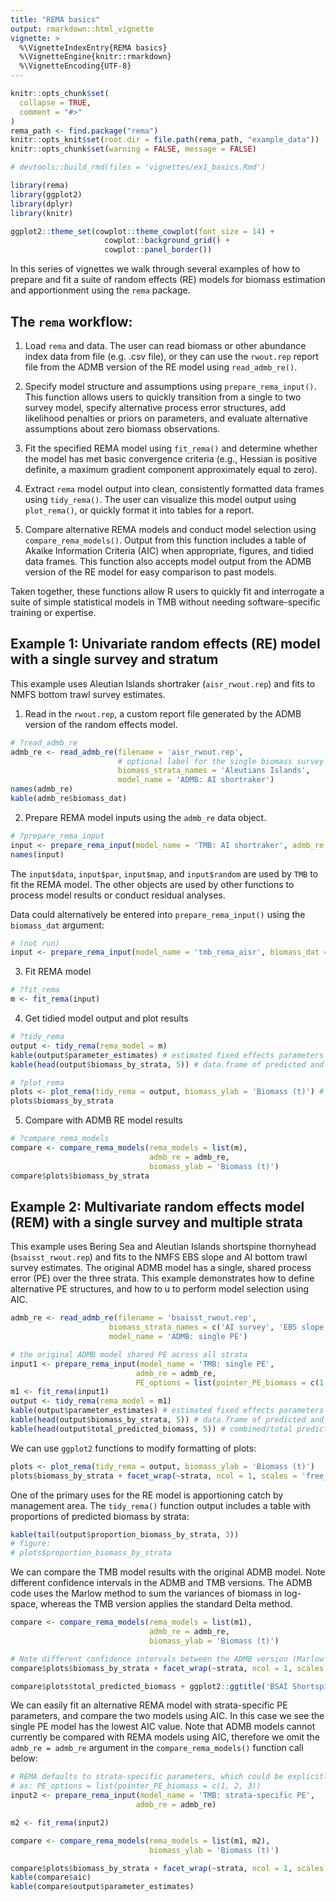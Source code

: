 ```yaml
---
title: "REMA basics"
output: rmarkdown::html_vignette
vignette: >
  %\VignetteIndexEntry{REMA basics}
  %\VignetteEngine{knitr::rmarkdown}
  %\VignetteEncoding{UTF-8}
---
```


```r
knitr::opts_chunk$set(
  collapse = TRUE,
  comment = "#>"
)
rema_path <- find.package("rema")
knitr::opts_knit$set(root.dir = file.path(rema_path, "example_data"))
knitr::opts_chunk$set(warning = FALSE, message = FALSE)

# devtools::build_rmd(files = 'vignettes/ex1_basics.Rmd')
```

```r
library(rema)
library(ggplot2)
library(dplyr)
library(knitr)

ggplot2::theme_set(cowplot::theme_cowplot(font_size = 14) +
                     cowplot::background_grid() +
                     cowplot::panel_border())
```

In this series of vignettes we walk through several examples of how to prepare and fit a suite of random effects (RE) models for biomass estimation and apportionment using the `rema` package.

## The `rema` workflow:

1.  Load `rema` and data. The user can read biomass or other abundance index data from file (e.g. .csv file), or they can use the `rwout.rep` report file from the ADMB version of the RE model using `read_admb_re()`.

2.  Specify model structure and assumptions using `prepare_rema_input()`. This function allows users to quickly transition from a single to two survey model, specify alternative process error structures, add likelihood penalties or priors on parameters, and evaluate alternative assumptions about zero biomass observations.

3.  Fit the specified REMA model using `fit_rema()` and determine whether the model has met basic convergence criteria (e.g., Hessian is positive definite, a maximum gradient component approximately equal to zero).

4.  Extract `rema` model output into clean, consistently formatted data frames using `tidy_rema()`. The user can visualize this model output using `plot_rema()`, or quickly format it into tables for a report.

5.  Compare alternative REMA models and conduct model selection using `compare_rema_models()`. Output from this function includes a table of Akaike Information Criteria (AIC) when appropriate, figures, and tidied data frames. This function also accepts model output from the ADMB version of the RE model for easy comparison to past models.

Taken together, these functions allow R users to quickly fit and interrogate a suite of simple statistical models in TMB without needing software-specific training or expertise.

## Example 1: Univariate random effects (RE) model with a single survey and stratum 

This example uses Aleutian Islands shortraker (`aisr_rwout.rep`) and fits to NMFS bottom trawl survey estimates. 

1.  Read in the `rwout.rep`, a custom report file generated by the ADMB version of the random effects model.

```r
# ?read_admb_re
admb_re <- read_admb_re(filename = 'aisr_rwout.rep',
                        # optional label for the single biomass survey stratum
                        biomass_strata_names = 'Aleutians Islands',
                        model_name = 'ADMB: AI shortraker')
names(admb_re)
kable(admb_re$biomass_dat)

```

2.  Prepare REMA model inputs using the `admb_re` data object.

```r
# ?prepare_rema_input 
input <- prepare_rema_input(model_name = 'TMB: AI shortraker', admb_re = admb_re)
names(input) 
```

The `input$data`, `input$par`, `input$map`, and `input$random` are used by `TMB` to fit the REMA model. The other objects are used by other functions to process model results or conduct residual analyses.

Data could alternatively be entered into `prepare_rema_input()` using the `biomass_dat` argument:
```r
# (not run)
input <- prepare_rema_input(model_name = 'tmb_rema_aisr', biomass_dat = admb_re$biomass_dat)
```

3.  Fit REMA model

```r
# ?fit_rema
m <- fit_rema(input)
```

4.  Get tidied model output and plot results

```r
# ?tidy_rema
output <- tidy_rema(rema_model = m)
kable(output$parameter_estimates) # estimated fixed effects parameters
kable(head(output$biomass_by_strata, 5)) # data.frame of predicted and observed biomass by stratum
```

```r
# ?plot_rema
plots <- plot_rema(tidy_rema = output, biomass_ylab = 'Biomass (t)') # optional y-axis label
plots$biomass_by_strata
```

5.  Compare with ADMB RE model results

```r
# ?compare_rema_models
compare <- compare_rema_models(rema_models = list(m),
                               admb_re = admb_re,
                               biomass_ylab = 'Biomass (t)')
compare$plots$biomass_by_strata
```

## Example 2: Multivariate random effects model (REM) with a single survey and multiple strata

This example uses Bering Sea and Aleutian Islands shortspine thornyhead (`bsaisst_rwout.rep`) and fits to the NMFS EBS slope and AI bottom trawl survey estimates. The original ADMB model has a single, shared process error (PE) over the three strata. This example demonstrates how to define alternative PE structures, and how to u to perform model selection using AIC. 

```r

admb_re <- read_admb_re(filename = 'bsaisst_rwout.rep',
                      biomass_strata_names = c('AI survey', 'EBS slope survey', 'S. Bering Sea (AI survey)'),
                      model_name = 'ADMB: single PE')

# the original ADMB model shared PE across all strata
input1 <- prepare_rema_input(model_name = 'TMB: single PE',
                            admb_re = admb_re,
                            PE_options = list(pointer_PE_biomass = c(1, 1, 1)))
m1 <- fit_rema(input1)
output <- tidy_rema(rema_model = m1)
kable(output$parameter_estimates) # estimated fixed effects parameters
kable(head(output$biomass_by_strata, 5)) # data.frame of predicted and observed biomass by stratum
kable(head(output$total_predicted_biomass, 5)) # combined/total predicted biomass
```

We can use `ggplot2` functions to modify formatting of plots:
```r

plots <- plot_rema(tidy_rema = output, biomass_ylab = 'Biomass (t)')
plots$biomass_by_strata + facet_wrap(~strata, ncol = 1, scales = 'free_y')
```

One of the primary uses for the RE model is apportioning catch by management area. The `tidy_rema()` function output includes a table with proportions of predicted biomass by strata:

```r
kable(tail(output$proportion_biomass_by_strata, 3)) 
# figure:
# plots$proportion_biomass_by_strata
```

We can compare the TMB model results with the original ADMB model. Note different confidence intervals in the ADMB and TMB versions. The ADMB code uses the Marlow method to sum the variances of biomass in log-space, whereas the TMB version applies the standard Delta method.

```r
compare <- compare_rema_models(rema_models = list(m1),
                               admb_re = admb_re,
                               biomass_ylab = 'Biomass (t)')

# Note different confidence intervals between the ADMB version (Marlow method) and the TMB version (Delta method)
compare$plots$biomass_by_strata + facet_wrap(~strata, ncol = 1, scales = 'free_y')
```

```r
compare$plots$total_predicted_biomass + ggplot2::ggtitle('BSAI Shortspine thornyhead') 
```

We can easily fit an alternative REMA model with strata-specific PE parameters, and compare the two models using AIC. In this case we see the single PE model has the lowest AIC value. Note that ADMB models cannot currently be compared with REMA models using AIC, therefore we omit the `admb_re = admb_re` argument in the `compare_rema_models()` function call below:

```r

# REMA defaults to strata-specific parameters, which could be explicitly defined
# as: PE_options = list(pointer_PE_biomass = c(1, 2, 3))
input2 <- prepare_rema_input(model_name = 'TMB: strata-specific PE',
                            admb_re = admb_re) 

m2 <- fit_rema(input2)

compare <- compare_rema_models(rema_models = list(m1, m2),
                               biomass_ylab = 'Biomass (t)')

compare$plots$biomass_by_strata + facet_wrap(~strata, ncol = 1, scales = 'free_y')
kable(compare$aic)
kable(compare$output$parameter_estimates)

```
